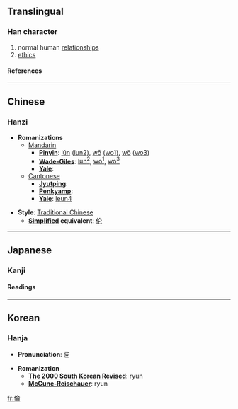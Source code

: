 {{see|伦|倫}}

==Translingual==
===Han character===
{{Han char|rad=人|as=08|sn=10|four=2822<sub>7</sub>|canj=人人一月 (OOMB)}}
# normal human [[relationships]]
# [[ethics]]
====References====
{{Han ref|kx=0109.030|dkj=00793|dj=0232.010|hdz=10181.010|uh=502B|ud=20523|bh=ADDB|bd=44507}}
----

==Chinese==
===Hanzi===


* '''Romanizations'''
** [[Mandarin]]
*** '''[[Pinyin]]''': [[lún]] ([[lun2]]), [[wō]] ([[wo1]]), [[wǒ]] ([[wo3]])
*** '''[[Wade-Giles]]''': [[lun2|lun<sup>2</sup>]], [[wo1|wo<sup>1</sup>]], [[wo3|wo<sup>3</sup>]]
*** '''[[Yale]]''': 
**[[Cantonese]]
***'''[[Jyutping]]''':
***'''[[Penkyamp]]''': 
***'''[[Yale]]''': [[leun4]]

* '''Style''': [[Traditional Chinese]] 
** '''[[Simplified Chinese|Simplified]] equivalent''': [[伦]]


----
==Japanese==
===Kanji===

{{ja-kanji|grade=|rs=人08}}
====Readings====
{{ja-readings|on=[[りん]] (rin)|kun=[[たぐい]] (tagui), [[ついで]] (tsuide), [[みち]] (michi)}}


----
==Korean==
===Hanja===

* '''Pronunciation''': 륜

* '''Romanization'''
** '''[[The 2000 South Korean Revised Romanization|The 2000 South Korean Revised]]''': ryun
** '''[[McCune-Reischauer]]''': ryun


[[fr:倫]]